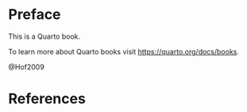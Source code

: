 # Preface {.unnumbered}

This is a Quarto book.

To learn more about Quarto books visit <https://quarto.org/docs/books>.


@Hof2009


# References {.unnumbered}

::: {#refs}
:::
